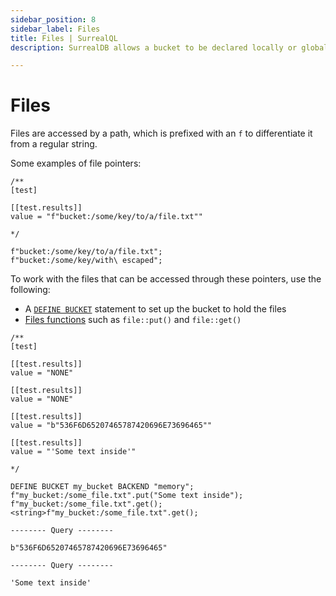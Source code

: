```yaml
---
sidebar_position: 8
sidebar_label: Files
title: Files | SurrealQL
description: SurrealDB allows a bucket to be declared locally or globally to work with files.

---
```



# Files

<Since v="v3.0.0-alpha.1" />

Files are accessed by a path, which is prefixed with an `f` to differentiate it from a regular string.

Some examples of file pointers:

```surql
/**
[test]

[[test.results]]
value = "f"bucket:/some/key/to/a/file.txt""

*/

f"bucket:/some/key/to/a/file.txt";
f"bucket:/some/key/with\ escaped";
```

To work with the files that can be accessed through these pointers, use the following:

* A [`DEFINE BUCKET`](/docs/surrealql/statements/define/bucket) statement to set up the bucket to hold the files
* [Files functions](/docs/surrealql/functions/database/file) such as `file::put()` and `file::get()`

```surql
/**
[test]

[[test.results]]
value = "NONE"

[[test.results]]
value = "NONE"

[[test.results]]
value = "b"536F6D65207465787420696E73696465""

[[test.results]]
value = "'Some text inside'"

*/

DEFINE BUCKET my_bucket BACKEND "memory";
f"my_bucket:/some_file.txt".put("Some text inside");
f"my_bucket:/some_file.txt".get();
<string>f"my_bucket:/some_file.txt".get();
```

```surql title="Output"
-------- Query --------

b"536F6D65207465787420696E73696465"

-------- Query --------

'Some text inside'
```
